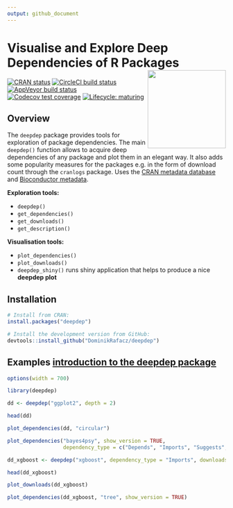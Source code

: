 ```yaml
---
output: github_document
---
```


# Visualise and Explore Deep Dependencies of R Packages <img src='images/logo.png' align="right" height="180" />

<!-- badges: start -->
[![CRAN status](https://www.r-pkg.org/badges/version/deepdep)](https://CRAN.R-project.org/package=deepdep)
[![CircleCI build status](https://circleci.com/gh/DominikRafacz/deepdep.svg?style=svg)](https://circleci.com/gh/DominikRafacz/deepdep)
[![AppVeyor build status](https://ci.appveyor.com/api/projects/status/github/DominikRafacz/deepdep?branch=master&svg=true)](https://ci.appveyor.com/project/DominikRafacz/deepdep)
[![Codecov test coverage](https://codecov.io/gh/DominikRafacz/deepdep/branch/master/graph/badge.svg)](https://codecov.io/gh/DominikRafacz/deepdep?branch=master)
[![Lifecycle: maturing](https://img.shields.io/badge/lifecycle-maturing-blue.svg)](https://www.tidyverse.org/lifecycle/#maturing)

<!-- badges: end -->

## Overview

The `deepdep` package provides tools for exploration of package dependencies. The main `deepdep()` function allows to acquire deep dependencies of any package and plot them in an elegant way. It also adds some popularity measures for the packages e.g. in the form of download count through the `cranlogs` package. Uses the [CRAN metadata database](http://crandb.r-pkg.org) and [Bioconductor metadata](http://bioconductor.org). 

**Exploration tools:**

- `deepdep()`
- `get_dependencies()`
- `get_downloads()` 
- `get_description()` 

**Visualisation tools:**

- `plot_dependencies()`
- `plot_downloads()`
- `deepdep_shiny()` runs shiny application that helps to produce a nice **deepdep plot**

## Installation

```r
# Install from CRAN: 
install.packages("deepdep")

# Install the development version from GitHub:
devtools::install_github("DominikRafacz/deepdep")
```

##  Examples [**introduction to the deepdep package**](https://dominikrafacz.github.io/deepdep/articles/deepdep-package.html)

```r
options(width = 700)
```

```r
library(deepdep)

dd <- deepdep("ggplot2", depth = 2)

head(dd)

plot_dependencies(dd, "circular")
```

```r
plot_dependencies("bayes4psy", show_version = TRUE,
                  dependency_type = c("Depends", "Imports", "Suggests", "LinkingTo"))
```

```r
dd_xgboost <- deepdep("xgboost", dependency_type = "Imports", downloads = TRUE)

head(dd_xgboost)

plot_downloads(dd_xgboost)
```

```r
plot_dependencies(dd_xgboost, "tree", show_version = TRUE)
```

<!------------------------

This package was made during `1120-DS000-ISP-0500`[Advanced Programming in R](https://github.com/mini-pw/2020Z-ProgramowanieWR) course at Warsaw University of Technology.--> 
